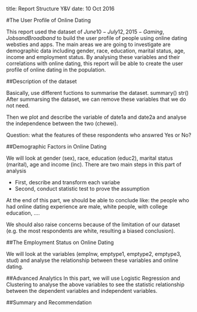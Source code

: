 title: Report Structure Y&V
date: 10 Oct 2016

#The User Profile of Online Dating

This report used the dataset of $June 10-July 12, 2015 - Gaming, Jobs and Broadband$ to build the user profile of people using online dating websties and apps. The main areas we are going to investigate are demographic data including gender, race, education, marital status, age, income and employment status. By analysing these variables and their correlations with online dating, this report will be able to create the user profile of online dating in the population.

##Description of the dataset

Basically, use different fuctions to summarise the dataset.
summary()
str()
After summarsing the dataset, we can remove these variables that we do not need.

Then we plot and describe the variable of date1a and date2a and analyse the independence between the two (chewei).

Question: what the features of these respondents who answred Yes or No?

##Demographic Factors in Online Dating

We will look at gender (sex), race, education (educ2), marital status (marital), age and income (inc). There are two main steps in this part of analysis

- First, describe and transform each variabe
- Second, conduct statistic test to prove the assumption

At the end of this part, we should be able to conclude like: the people who had online dating experience are male, white people, with college education, ....

We should also raise concerns because of the limitation of our dataset (e.g. the most respondents are white, resulting a biased conclusion).

##The Employment Status on Online Dating

We will look at the variables (emplnw, emptype1, emptype2, emptype3, stud) and analyse the relationship between these variables and online dating.

##Advanced Analytics
In this part, we will use Logistic Regression and Clustering to analyse the above variables to see the statistic relationship between the dependent variables and independent variables.

##Summary and Recommendation
